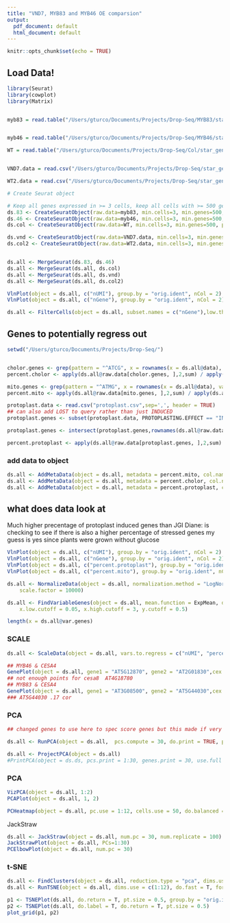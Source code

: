 ```yaml
---
title: "VND7, MYB83 and MYB46 OE comparsion"
output:
  pdf_document: default
  html_document: default
---
```


```r
knitr::opts_chunk$set(echo = TRUE)
```

## Load Data!

```r
library(Seurat)
library(cowplot)
library(Matrix)


myb83 = read.table("/Users/gturco/Documents/Projects/Drop-Seq/MYB83/star_gene_exon_tagged_800.dge.txt.gz", header=T, stringsAsFactors=F, row.names = 'GENE') 


myb46 = read.table("/Users/gturco/Documents/Projects/Drop-Seq/MYB46/star_gene_exon_tagged_1000.dge.txt.gz", header=T, stringsAsFactors=F, row.names = 'GENE') 

WT = read.table("/Users/gturco/Documents/Projects/Drop-Seq/Col/star_gene_exon_tagged_500.dge.txt.gz", header=T, stringsAsFactors=F, row.names = 'GENE') 


VND7.data = read.csv("/Users/gturco/Documents/Projects/Drop-Seq/star_gene_exon_tagged.clean_at_199cells_induced.dge.csv", header=T, stringsAsFactors=F, row.names = 'GENE') 

WT2.data = read.csv("/Users/gturco/Documents/Projects/Drop-Seq/star_gene_exon_tagged.clean_at_198cells_uninduced.dge", header=T, stringsAsFactors=F, row.names = 'GENE') 


```



```r
# Create Seurat object

# Keep all genes expressed in >= 3 cells, keep all cells with >= 500 genes
ds.83 <- CreateSeuratObject(raw.data=myb83, min.cells=3, min.genes=500, project="MYB83")
ds.46 <- CreateSeuratObject(raw.data=myb46, min.cells=3, min.genes=500, project="MYB46")
ds.col <- CreateSeuratObject(raw.data=WT, min.cells=3, min.genes=500, project="Col")

ds.vnd <- CreateSeuratObject(raw.data=VND7.data, min.cells=3, min.genes=500, project="VND7")
ds.col2 <- CreateSeuratObject(raw.data=WT2.data, min.cells=3, min.genes=500, project="Col2")


ds.all <- MergeSeurat(ds.83, ds.46)
ds.all <- MergeSeurat(ds.all, ds.col)
ds.all <- MergeSeurat(ds.all, ds.vnd)
ds.all <- MergeSeurat(ds.all, ds.col2)
```

```r
VlnPlot(object = ds.all, c("nUMI"), group.by = "orig.ident", nCol = 2)
VlnPlot(object = ds.all, c("nGene"), group.by = "orig.ident", nCol = 2)

```


```r
ds.all <- FilterCells(object = ds.all, subset.names = c("nGene"),low.thresholds = 500, high.thresholds = 12000)
```

## Genes to potentially regress out

```r

setwd("/Users/gturco/Documents/Projects/Drop-Seq/")


cholor.genes <- grep(pattern = "^ATCG", x = rownames(x = ds.all@data), value = TRUE)
percent.cholor <- apply(ds.all@raw.data[cholor.genes, ],2,sum) / apply(ds.all@raw.data,2,sum)

mito.genes <- grep(pattern = "^ATMG", x = rownames(x = ds.all@data), value = TRUE)
percent.mito <- apply(ds.all@raw.data[mito.genes, ],2,sum) / apply(ds.all@raw.data,2,sum)

protoplast.data <- read.csv("protoplast.csv",sep=',', header = TRUE)
## can also add LOST to query rather than just INDUCED
protoplast.genes <- subset(protoplast.data, PROTOPLASTING.EFFECT == "INDUCED" )$Gene.ID

protoplast.genes <- intersect(protoplast.genes,rownames(ds.all@raw.data))

percent.protoplast <- apply(ds.all@raw.data[protoplast.genes, ],2,sum) / apply(ds.all@raw.data,2,sum)

```


### add data to object

```r

ds.all <- AddMetaData(object = ds.all, metadata = percent.mito, col.name = "percent.mito")
ds.all <- AddMetaData(object = ds.all, metadata = percent.cholor, col.name = "percent.cholor")
ds.all <- AddMetaData(object = ds.all, metadata = percent.protoplast, col.name = "percent.protoplast")

```
## what does data look at

Much higher precentage of protoplast induced genes than JGI
Diane: is checking to see if there is also a higher percentage of stressed genes my guess is yes since plants were grown without glucose


```r
VlnPlot(object = ds.all, c("nUMI"), group.by = "orig.ident", nCol = 2)
VlnPlot(object = ds.all, c("nGene"), group.by = "orig.ident", nCol = 2)
VlnPlot(object = ds.all, c("percent.protoplast"), group.by = "orig.ident", nCol = 2)
VlnPlot(object = ds.all, c("percent.mito"), group.by = "orig.ident", nCol = 2)
```

```r
ds.all <- NormalizeData(object = ds.all, normalization.method = "LogNormalize", 
    scale.factor = 10000)

ds.all <- FindVariableGenes(object = ds.all, mean.function = ExpMean, dispersion.function = LogVMR, 
    x.low.cutoff = 0.05, x.high.cutoff = 3, y.cutoff = 0.5)

length(x = ds.all@var.genes)
```
### SCALE


```r
ds.all <- ScaleData(object = ds.all, vars.to.regress = c("nUMI", "percent.mito","percent.protoplast","percent.cholor"))
```

```r
## MYB46 & CESA4
GenePlot(object = ds.all, gene1 = "AT5G12870", gene2 = "AT2G01830",cex.use = 1)
## not enough points for cesa8 	AT4G18780
## MYB83 & CESA4
GenePlot(object = ds.all, gene1 = "AT3G08500", gene2 = "AT5G44030",cex.use = 1)
### AT5G44030 .17 cor
```

### PCA

```r

## changed genes to use here to spec score genes but this made if very hard to cluster!!!

ds.all <- RunPCA(object = ds.all,  pcs.compute = 30, do.print = TRUE, pcs.print = 1:5,  genes.print = 20)

ds.all <- ProjectPCA(object = ds.all)
#PrintPCA(object = ds.ds, pcs.print = 1:30, genes.print = 30, use.full = FALSE)
```


### PCA

```r
VizPCA(object = ds.all, 1:2)
PCAPlot(object = ds.all, 1, 2)

PCHeatmap(object = ds.all, pc.use = 1:12, cells.use = 50, do.balanced = TRUE, label.columns = FALSE, use.full = FALSE)
```

JackStraw

```r
ds.all <- JackStraw(object = ds.all, num.pc = 30, num.replicate = 100)
JackStrawPlot(object = ds.all, PCs=1:30)
PCElbowPlot(object = ds.all, num.pc = 30)

```

### t-SNE

```r
ds.all <- FindClusters(object = ds.all, reduction.type = "pca", dims.use = c(1:12), resolution = 0.4, print.output = 0, save.SNN = FALSE, plot.SNN = TRUE, force.recalc = TRUE)
ds.all <- RunTSNE(object = ds.all, dims.use = c(1:12), do.fast = T, force.recalc=T)
```

```r
p1 <- TSNEPlot(ds.all, do.return = T, pt.size = 0.5, group.by = "orig.ident")
p2 <- TSNEPlot(ds.all, do.label = T, do.return = T, pt.size = 0.5)
plot_grid(p1, p2)
```

